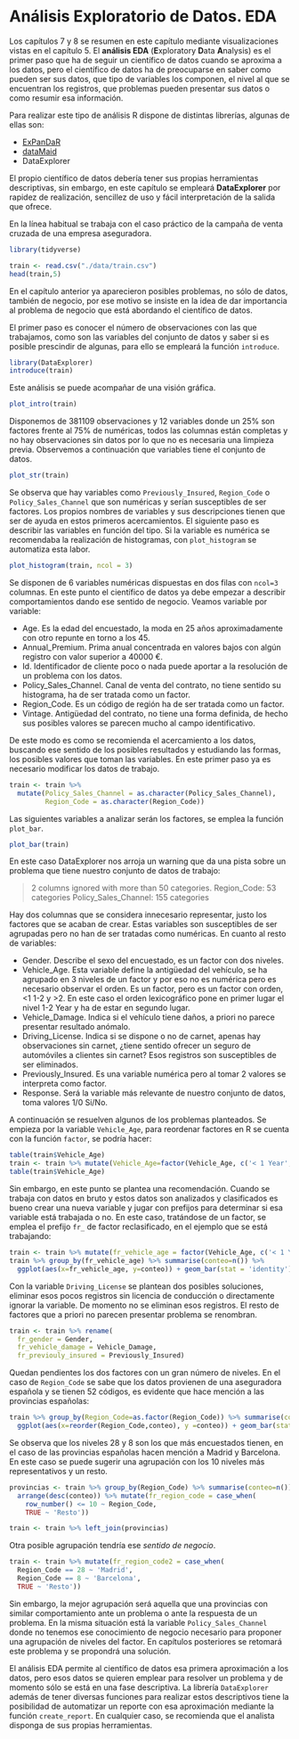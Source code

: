 # Análisis Exploratorio de Datos. EDA {#analisis-exploratorio-datos-EDA}

Los capítulos 7 y 8 se resumen en este capítulo mediante visualizaciones vistas en el capítulo 5. El **análisis EDA** (**E**xploratory **D**ata **A**nalysis) es el primer paso que ha de seguir un científico de datos cuando se aproxima a los datos, pero el científico de datos ha de preocuparse en saber como pueden ser sus datos, que tipo de variables los componen, el nivel al que se encuentran los registros, que problemas pueden presentar sus datos o como resumir esa información.

Para realizar este tipo de análisis R dispone de distintas librerías, algunas de ellas son:

* [ExPanDaR](https://joachim-gassen.github.io/ExPanDaR/)
* [dataMaid](https://github.com/ekstroem/dataMaid)
* DataExplorer

El propio científico de datos debería tener sus propias herramientas descriptivas, sin embargo, en este capítulo se empleará **DataExplorer** por rapidez de realización, sencillez de uso y fácil interpretación de la salida que ofrece. 

En la línea habitual se trabaja con el caso práctico de la campaña de venta cruzada de una empresa aseguradora.

```r
library(tidyverse)

train <- read.csv("./data/train.csv")
head(train,5)
```

En el capítulo anterior ya aparecieron posibles problemas, no sólo de datos, también de negocio, por ese motivo se insiste en la idea de dar importancia al problema de negocio que está abordando el científico de datos. 

El primer paso es conocer el número de observaciones con las que trabajamos, como son las variables del conjunto de datos y saber si es posible prescindir de algunas, para ello se empleará la función `introduce`.

```r
library(DataExplorer)
introduce(train)
```

Este análisis se puede acompañar de una visión gráfica.


```r
plot_intro(train)
```

Disponemos de 381109 observaciones y 12 variables donde un 25% son factores frente al 75% de numéricas, todos las columnas están completas y no hay observaciones sin datos por lo que no es necesaria una limpieza previa. Observemos a continuación que variables tiene el conjunto de datos.

```r
plot_str(train)
```

Se observa que hay variables como  `Previously_Insured`, `Region_Code` o `Policy_Sales_Channel` que son numéricas y serían susceptibles de ser factores. Los propios nombres de variables y sus descripciones tienen que ser de ayuda en estos primeros acercamientos. El siguiente paso es describir las variables en función del tipo. Si la variable es numérica se recomendaba la realización de histogramas, con `plot_histogram` se automatiza esta labor.

```r
plot_histogram(train, ncol = 3)
```

Se disponen de 6 variables numéricas dispuestas en dos filas con `ncol=3` columnas. En este punto el científico de datos ya debe empezar a describir comportamientos dando ese sentido de negocio. Veamos variable por variable:

* Age. Es la edad del encuestado, la moda en 25 años aproximadamente con otro repunte en torno a los 45. 
* Annual_Premium. Prima anual concentrada en valores bajos con algún registro con valor superior a 40000 €.
* Id. Identificador de cliente poco o nada puede aportar a la resolución de un problema con los datos. 
* Policy_Sales_Channel. Canal de venta del contrato, no tiene sentido su histograma, ha de ser tratada como un factor. 
* Region_Code. Es un código de región ha de ser tratada como un factor.
* Vintage. Antigüedad del contrato, no tiene una forma definida, de hecho sus posibles valores se parecen mucho al campo identificativo. 

De este modo es como se recomienda el acercamiento a los datos, buscando ese sentido de los posibles resultados y estudiando las formas, los posibles valores que toman las variables. En este primer paso ya es necesario modificar los datos de trabajo.

```r
train <- train %>% 
  mutate(Policy_Sales_Channel = as.character(Policy_Sales_Channel),
         Region_Code = as.character(Region_Code))
```

Las siguientes variables a analizar serán los factores, se emplea la función `plot_bar`. 

```r
plot_bar(train)
```

En este caso DataExplorer nos arroja un warning que da una pista sobre un problema que tiene nuestro conjunto de datos de trabajo:

>2 columns ignored with more than 50 categories.
Region_Code: 53 categories
Policy_Sales_Channel: 155 categories

Hay dos columnas que se considera innecesario representar, justo los factores que se acaban de crear. Estas variables son susceptibles de ser agrupadas pero no han de ser tratadas como numéricas. En cuanto al resto de variables:

* Gender. Describe el sexo del encuestado, es un factor con dos niveles.
* Vehicle_Age. Esta variable define la antigüedad del vehículo, se ha agrupado en 3 niveles de un factor y por eso no es numérica pero es necesario observar el orden. Es un factor, pero es un factor con orden, <1 1-2 y >2. En este caso el orden lexicográfico pone en primer lugar el nivel 1-2 Year y ha de estar en segundo lugar. 
* Vehicle_Damage. Indica si el vehículo tiene daños, a priori no parece presentar resultado anómalo.
* Driving_License. Indica si se dispone o no de carnet, apenas hay observaciones sin carnet, ¿tiene sentido ofrecer un seguro de automóviles a clientes sin carnet? Esos registros son susceptibles de ser eliminados.
* Previously_Insured. Es una variable numérica pero al tomar 2 valores se interpreta como factor. 
* Response. Será la variable más relevante de nuestro conjunto de datos, toma valores 1/0 Si/No.

A continuación se resuelven algunos de los problemas planteados. Se empieza por la variable `Vehicle_Age`, para reordenar factores en R se cuenta con la función `factor`, se podría hacer:

```r
table(train$Vehicle_Age)
train <- train %>% mutate(Vehicle_Age=factor(Vehicle_Age, c('< 1 Year','1-2 Year','> 2 Years')))
table(train$Vehicle_Age)
```

Sin embargo, en este punto se plantea una recomendación. Cuando se trabaja con datos en bruto y estos datos son analizados y clasificados es bueno crear una nueva variable y jugar con prefijos para determinar si esa variable está trabajada o no. En este caso, tratándose de un factor, se emplea el prefijo `fr_` de factor reclasificado, en el ejemplo que se está trabajando:

```r
train <- train %>% mutate(fr_vehicle_age = factor(Vehicle_Age, c('< 1 Year','1-2 Year','> 2 Years')))
train %>% group_by(fr_vehicle_age) %>% summarise(conteo=n()) %>% 
  ggplot(aes(x=fr_vehicle_age, y=conteo)) + geom_bar(stat = 'identity')
```

Con la variable `Driving_License` se plantean dos posibles soluciones, eliminar esos pocos registros sin licencia de conducción o directamente ignorar la variable. De momento no se eliminan esos registros. El resto de factores que a priori no parecen presentar problema se renombran.

```r
train <- train %>% rename(
  fr_gender = Gender,
  fr_vehicle_damage = Vehicle_Damage, 
  fr_previouly_insured = Previously_Insured)
```

Quedan pendientes los dos factores con un gran número de niveles. En el caso de `Region_Code` se sabe que los datos provienen de una aseguradora española y se tienen 52 códigos, es evidente que hace mención a las provincias españolas:

```r
train %>% group_by(Region_Code=as.factor(Region_Code)) %>% summarise(conteo=n()) %>% 
  ggplot(aes(x=reorder(Region_Code,conteo), y =conteo)) + geom_bar(stat = 'Identity') + coord_flip() 
```

Se observa que los niveles 28 y 8 son los que más encuestados tienen, en el caso de las provincias españolas hacen mención a Madrid y Barcelona. En este caso se puede sugerir una agrupación con los 10 niveles más representativos y un resto. 

```r
provincias <- train %>% group_by(Region_Code) %>% summarise(conteo=n()) %>% 
  arrange(desc(conteo)) %>% mutate(fr_region_code = case_when(
    row_number() <= 10 ~ Region_Code,
    TRUE ~ 'Resto'))

train <- train %>% left_join(provincias)
```

Otra posible agrupación tendría ese _sentido de negocio_.

```r
train <- train %>% mutate(fr_region_code2 = case_when(
  Region_Code == 28 ~ 'Madrid',
  Region_Code == 8 ~ 'Barcelona',
  TRUE ~ 'Resto'))
```

Sin embargo, la mejor agrupación será aquella que una provincias con similar comportamiento ante un problema o ante la respuesta de un problema. En la misma situación está la variable `Policy_Sales_Channel` donde no tenemos ese conocimiento de negocio necesario para proponer una agrupación de niveles del factor. En capítulos posteriores se retomará este problema y se propondrá una solución. 

El análisis EDA permite al científico de datos esa primera aproximación a los datos, pero esos datos se quieren emplear para resolver un problema y de momento sólo se está en una fase descriptiva. La librería `DataExplorer` además de tener diversas funciones para realizar estos descriptivos tiene la posibilidad de automatizar un reporte con esa aproximación mediante la función `create_report`. En cualquier caso, se recomienda que el analista disponga de sus propias herramientas. 
